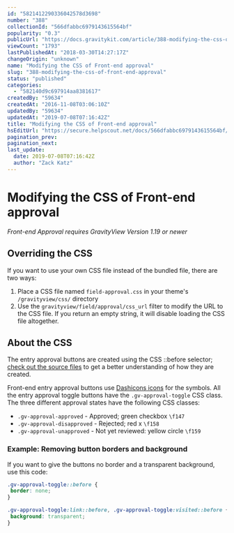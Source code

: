 ```yaml
---
id: "5821412290336042578d3698"
number: "388"
collectionId: "566dfabbc6979143615564bf"
popularity: "0.3"
publicUrl: "https://docs.gravitykit.com/article/388-modifying-the-css-of-front-end-approval"
viewCount: "1793"
lastPublishedAt: "2018-03-30T14:27:17Z"
changeOrigin: "unknown"
name: "Modifying the CSS of Front-end approval"
slug: "388-modifying-the-css-of-front-end-approval"
status: "published"
categories: 
  - "582140d9c697914aa8381617"
createdBy: "59634"
createdAt: "2016-11-08T03:06:10Z"
updatedBy: "59634"
updatedAt: "2019-07-08T07:16:42Z"
title: "Modifying the CSS of Front-end approval"
hsEditUrl: "https://secure.helpscout.net/docs/566dfabbc6979143615564bf/article/5821412290336042578d3698"
pagination_prev: 
pagination_next: 
last_update:
  date: 2019-07-08T07:16:42Z
  author: "Zack Katz"
---
```


# Modifying the CSS of Front-end approval

*Front-end Approval requires GravityView Version 1.19 or newer*

## Overriding the CSS

If you want to use your own CSS file instead of the bundled file, there are two ways:

1. Place a CSS file named `field-approval.css` in your theme's `/gravityview/css/` directory
2. Use the `gravityview/field/approval/css_url` filter to modify the URL to the CSS file. If you return an empty string, it will disable loading the CSS file altogether.

## About the CSS

The entry approval buttons are created using the CSS ::before selector; [check out the source files](https://github.com/gravityview/GravityView/blob/master/templates/css/source/field-approval.scss) to get a better understanding of how they are created.

Front-end entry approval buttons use [Dashicons icons](https://developer.wordpress.org/resource/dashicons/) for the symbols. All the entry approval toggle buttons have the `.gv-approval-toggle` CSS class. The three different approval states have the following CSS classes:

- `.gv-approval-approved` - Approved; green checkbox `\f147`
- `.gv-approval-disapproved` - Rejected; red x `\f158`
- `.gv-approval-unapproved` - Not yet reviewed: yellow circle `\f159`

### Example: Removing button borders and background

If you want to give the buttons no border and a transparent background, use this code:

```css
.gv-approval-toggle::before {
 border: none;	
}

.gv-approval-toggle:link::before, .gv-approval-toggle:visited::before {
 background: transparent;
}
```